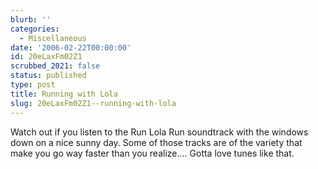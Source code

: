```yaml
---
blurb: ''
categories:
  - Miscellaneous
date: '2006-02-22T00:00:00'
id: 20eLaxFm02Z1
scrubbed_2021: false
status: published
type: post
title: Running with Lola
slug: 20eLaxFm02Z1--running-with-lola
---
```


Watch out if you listen to the Run Lola Run soundtrack with the
windows down on a nice sunny day. Some of those tracks are of the
variety that make you go way faster than you realize.... Gotta love
tunes like that.
